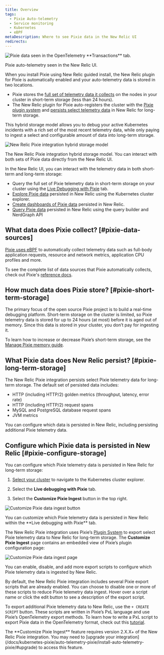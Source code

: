 ```yaml
---
title: Overview
tags:
  - Pixie Auto-telemetry
  - Service monitoring
  - Kubernetes
  - eBPF
metaDescription: Where to see Pixie data in the New Relic UI
redirects:
---
```






<img
  title="New Relic's UI pulls data from  data seen in the OpenTelemetry **Transactions** tab. "
  alt="Pixie data seen in the OpenTelemetry **Transactions** tab. "
  src={pixieServiceOtelTransactions}
/>

<figcaption>
  Pixie auto-telemetry seen in the New Relic UI.
</figcaption>

When you install Pixie using New Relic guided install, the New Relic plugin for Pixie is automatically enabled and your auto-telemetry data is stored in two locations.

- Pixie stores the [full set of telemetry data it collects](#pixie-data-sources) on the nodes in your cluster in short-term storage (less than 24 hours).
- The New Relic plugin for Pixie auto-registers the cluster with the [Pixie plugin system](https://docs.px.dev/reference/plugins/plugin-system/) and [persists select telemetry data](#pixie-long-term-storage) in New Relic for long-term storage.

This hybrid storage model allows you to debug your active Kubernetes incidents with a rich set of the most recent telemetry data, while only paying to ingest a select and configurable amount of data into long-term storage.

<img
  title="The New Relic Pixie integration hybrid storage model"
  alt="New Relic Pixie integration hybrid storage model"
  src={pixieHybridStorage}
/>

<figcaption>
  The New Relic Pixie integration hybrid storage model. You can interact with both sets of Pixie data directly from the New Relic UI.
</figcaption>

In the New Relic UI, you can interact with the telemetry data in both short-term and long-term storage:

* Query the full set of Pixie telemetry data in short-term storage on your cluster using the [Live Debugging with Pixie](/docs/kubernetes-pixie/auto-telemetry-pixie/understand-use-data/live-debugging-with-pixie) tab.
* [Explore Pixie data](/docs/kubernetes-pixie/auto-telemetry-pixie/understand-use-data/explore-pixie-data) persisted in New Relic using the Kubernetes cluster explorer.
* [Create dashboards of Pixie data](/docs/kubernetes-pixie/auto-telemetry-pixie/understand-use-data/dashboard-pixie-data) persisted in New Relic.
* [Query Pixie data](/docs/kubernetes-pixie/auto-telemetry-pixie/understand-use-data/query-pixie-data) persisted in New Relic using the query builder and NerdGraph API

## What data does Pixie collect?  [#pixie-data-sources]

[Pixie uses eBPF](https://docs.px.dev/about-pixie/pixie-ebpf/) to automatically collect telemetry data such as full-body application requests, resource and network metrics, application CPU profiles and more.

To see the complete list of data sources that Pixie automatically collects, check out Pixie's [reference docs](https://docs.px.dev/about-pixie/data-sources/).

## How much data does Pixie store? [#pixie-short-term-storage]

The primary focus of the open source Pixie project is to build a real-time debugging platform. Short-term storage on the cluster is limited, so Pixie telemetry data is stored for up to 24 hours (at most) before it is aged out of memory. Since this data is stored in your cluster, you don’t pay for ingesting it.

To learn how to increase or decrease Pixie’s short-term storage, see the [Manage Pixie memory guide]().

## What Pixie data does New Relic persist?  [#pixie-long-term-storage]

The New Relic Pixie integration persists select Pixie telemetry data for long-term storage. The default set of persisted data includes:

* HTTP (including HTTP/2) golden metrics (throughput, latency, error rate)
* HTTP (including HTTP/2) request spans
* MySQL and PostgreSQL database request spans
* JVM metrics

You can configure which data is persisted in New Relic, including persisting additional Pixie telemetry data.

## Configure which Pixie data is persisted in New Relic  [#pixie-configure-storage]

You can configure which Pixie telemetry data is persisted in New Relic for long-term storage:

1. [Select your cluster](https://one.newrelic.com/kubernetes-cluster-explorer) to navigate to the Kubernetes cluster explorer.

2. Select the **Live debugging with Pixie** tab.

3. Select the **Customize Pixie Ingest** button in the top right.

<img
  title="Customize Pixie data ingest button"
  alt="Customize Pixie data ingest button"
  src={customizeIngestButton}
/>

<figcaption>
  You can customize which Pixie telemetry data is persisted in New Relic within the **Live debugging with Pixie** tab.
</figcaption>

The New Relic Pixie integration uses Pixie’s [Plugin System](https://docs.px.dev/reference/plugins/plugin-system/) to export select Pixie telemetry data to New Relic for long-term storage. The **Customize Pixie Ingest** page contains an embedded view of Pixie’s plugin configuration page:

<img
  title="Customize Pixie data ingest page"
  alt="Customize Pixie data ingest page"
  src={customizeIngest}
/>

<figcaption>
  You can enable, disable, and add more export scripts to configure which Pixie telemetry data is ingested by New Relic.
</figcaption>

By default, the New Relic Pixie integration includes several Pixie export scripts that are already enabled. You can choose to disable one or more of these scripts to reduce Pixie telemetry data ingest. Hover over a script name or click the edit button to see a description of the export script.

To export additional Pixie telemetry data to New Relic, use the `+ CREATE SCRIPT` button. These scripts are written in Pixie’s PxL language and use Pixie’s OpenTelemetry export methods. To learn how to write a PxL script to export Pixie data in the OpenTelemetry format, check out this [tutorial](https://docs.px.dev/tutorials/integrations/otel/).

<Callout variant="important">
  The **Customize Pixie Ingest** feature requires version 2.X.X+ of the New Relic Pixie integration. You may need to [upgrade your integration](/docs/kubernetes-pixie/auto-telemetry-pixie/install-auto-telemetry-pixie/#upgrade) to access this feature.
</Callout>
